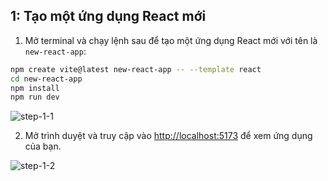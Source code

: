 ## 1: Tạo một ứng dụng React mới
1. Mở terminal và chạy lệnh sau để tạo một ứng dụng React mới với tên là `new-react-app`:
```bash copy
npm create vite@latest new-react-app -- --template react
cd new-react-app
npm install
npm run dev
```

![step-1-1](../../images/task-1-step-1-1.png)

2. Mở trình duyệt và truy cập vào [http://localhost:5173](http://localhost:5173) để xem ứng dụng của bạn.

![step-1-2](../../images/task-1-step-1-2.png)
